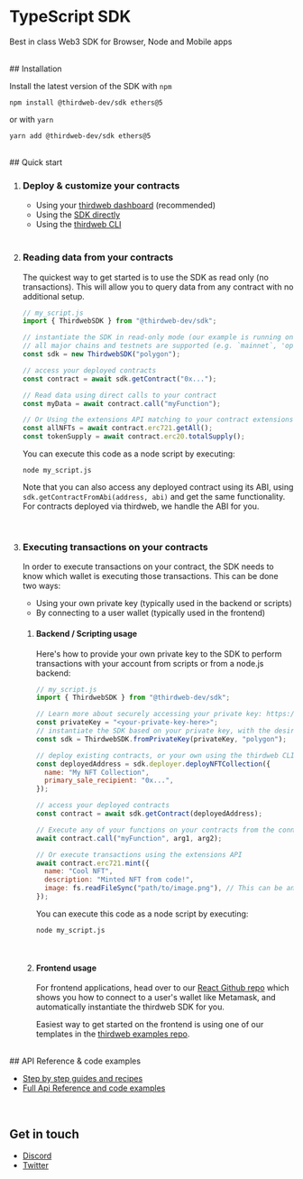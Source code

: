 # TypeScript SDK

Best in class Web3 SDK for Browser, Node and Mobile apps

<br />
## Installation

Install the latest version of the SDK with `npm`

```shell
npm install @thirdweb-dev/sdk ethers@5
```

or with `yarn`

```shell
yarn add @thirdweb-dev/sdk ethers@5
```

<br />
## Quick start

<br />

1. ### Deploy & customize your contracts

   - Using your [thirdweb dashboard](https://thirdweb.com/dashboard) (recommended)
   - Using the [SDK directly](https://portal.thirdweb.com/typescript/sdk.contractdeployer)
   - Using the [thirdweb CLI](https://portal.thirdweb.com/deploy)

   <br />

2. ### Reading data from your contracts

   The quickest way to get started is to use the SDK as read only (no transactions).
   This will allow you to query data from any contract with no additional setup.

   ```javascript title="my_script.js"
   // my_script.js
   import { ThirdwebSDK } from "@thirdweb-dev/sdk";

   // instantiate the SDK in read-only mode (our example is running on `polygon` here)
   // all major chains and testnets are supported (e.g. `mainnet`, 'optimism`, 'arbitrum', 'polygon', `goerli`, 'mumbai', etc.)
   const sdk = new ThirdwebSDK("polygon");

   // access your deployed contracts
   const contract = await sdk.getContract("0x...");

   // Read data using direct calls to your contract
   const myData = await contract.call("myFunction");

   // Or Using the extensions API matching to your contract extensions
   const allNFTs = await contract.erc721.getAll();
   const tokenSupply = await contract.erc20.totalSupply();
   ```

   You can execute this code as a node script by executing:

   ```shell
   node my_script.js
   ```

   Note that you can also access any deployed contract using its ABI, using `sdk.getContractFromAbi(address, abi)` and get the same functionality. For contracts deployed via thirdweb, we handle the ABI for you.

   <br />

3. ### Executing transactions on your contracts

   In order to execute transactions on your contract, the SDK needs to know which wallet is executing those transactions.
   This can be done two ways:

   - Using your own private key (typically used in the backend or scripts)
   - By connecting to a user wallet (typically used in the frontend)

   1. #### Backend / Scripting usage

      Here's how to provide your own private key to the SDK to perform transactions with your account from scripts or from a node.js backend:

      ```javascript
      // my_script.js
      import { ThirdwebSDK } from "@thirdweb-dev/sdk";

      // Learn more about securely accessing your private key: https://portal.thirdweb.com/web3-sdk/set-up-the-sdk/securing-your-private-key
      const privateKey = "<your-private-key-here>";
      // instantiate the SDK based on your private key, with the desired chain to connect to
      const sdk = ThirdwebSDK.fromPrivateKey(privateKey, "polygon");

      // deploy existing contracts, or your own using the thirdweb CLI
      const deployedAddress = sdk.deployer.deployNFTCollection({
      	name: "My NFT Collection",
      	primary_sale_recipient: "0x...",
      });

      // access your deployed contracts
      const contract = await sdk.getContract(deployedAddress);

      // Execute any of your functions on your contracts from the connected wallet
      await contract.call("myFunction", arg1, arg2);

      // Or execute transactions using the extensions API
      await contract.erc721.mint({
      	name: "Cool NFT",
      	description: "Minted NFT from code!",
      	image: fs.readFileSync("path/to/image.png"), // This can be an image url or file
      });
      ```

      You can execute this code as a node script by executing:

      ```shell
      node my_script.js
      ```

      <br />

   2. #### Frontend usage

      For frontend applications, head over to our [React Github repo](https://github.com/thirdweb-dev/js/tree/main/packages/react) which shows you how to connect to a user's wallet like Metamask, and automatically instantiate the thirdweb SDK for you.

      Easiest way to get started on the frontend is using one of our templates in the [thirdweb examples repo](https://github.com/thirdweb-example).

<br />
## API Reference & code examples

- [Step by step guides and recipes](https://portal.thirdweb.com)
- [Full Api Reference and code examples](https://docs.thirdweb.com/typescript)

<br />

## Get in touch

- [Discord](https://discord.gg/thirdweb)
- [Twitter](https://twitter.com/thirdweb_/)
